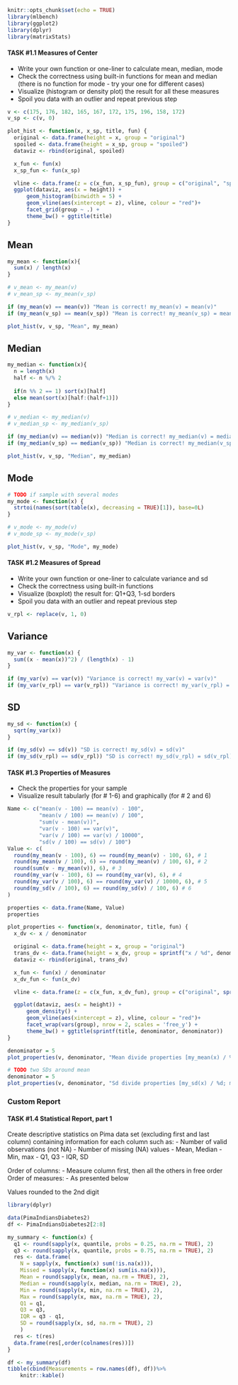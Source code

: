 ```r
knitr::opts_chunk$set(echo = TRUE)
library(mlbench)
library(ggplot2)
library(dplyr)
library(matrixStats)
```

#### TASK #1.1 Measures of Center

- Write your own function or one-liner to calculate mean, median, mode
- Check the correctness using built-in functions for mean and median (there is no function for mode - try your one for different cases)
- Visualize (histogram or density plot) the result for all these measures
- Spoil you data with an outlier and repeat previous step

```r
v <- c(175, 176, 182, 165, 167, 172, 175, 196, 158, 172)
v_sp <- c(v, 0)
```

```r
plot_hist <- function(x, x_sp, title, fun) {
  original <- data.frame(height = x, group = "original")
  spoiled <- data.frame(height = x_sp, group = "spoiled")
  dataviz <- rbind(original, spoiled)

  x_fun <- fun(x)
  x_sp_fun <- fun(x_sp)

  vline <- data.frame(z = c(x_fun, x_sp_fun), group = c("original", "spoiled"))
  ggplot(dataviz, aes(x = height)) +
      geom_histogram(binwidth = 5) +
      geom_vline(aes(xintercept = z), vline, colour = "red")+
      facet_grid(group ~ .) +
      theme_bw() + ggtitle(title)
}
```

## Mean

```r
my_mean <- function(x){
  sum(x) / length(x)
}

# v_mean <- my_mean(v)
# v_mean_sp <- my_mean(v_sp)

if (my_mean(v) == mean(v)) "Mean is correct! my_mean(v) = mean(v)"
if (my_mean(v_sp) == mean(v_sp)) "Mean is correct! my_mean(v_sp) = mean(v_sp)"

plot_hist(v, v_sp, "Mean", my_mean)
```

## Median

```r
my_median <- function(x){
  n = length(x)
  half <- n %/% 2
  
  if(n %% 2 == 1) sort(x)[half]
  else mean(sort(x)[half:(half+1)])
}

# v_median <- my_median(v)
# v_median_sp <- my_median(v_sp)

if (my_median(v) == median(v)) "Median is correct! my_median(v) = median(v)"
if (my_median(v_sp) == median(v_sp)) "Median is correct! my_median(v_sp) = median(v_sp)"

plot_hist(v, v_sp, "Median", my_median)
```

## Mode

```r
# TODO if sample with several modes
my_mode <- function(x) {
  strtoi(names(sort(table(x), decreasing = TRUE)[1]), base=0L)
}

# v_mode <- my_mode(v)
# v_mode_sp <- my_mode(v_sp)

plot_hist(v, v_sp, "Mode", my_mode)
```

#### TASK #1.2 Measures of Spread
- Write your own function or one-liner to calculate variance and sd
- Check the correctness using built-in functions 
- Visualize (boxplot) the result for: Q1+Q3, 1-sd borders
- Spoil you data with an outlier and repeat previous step

```r
v_rpl <- replace(v, 1, 0)
```

## Variance

```r
my_var <- function(x) {
  sum((x - mean(x))^2) / (length(x) - 1)
}

if (my_var(v) == var(v)) "Variance is correct! my_var(v) = var(v)"
if (my_var(v_rpl) == var(v_rpl)) "Variance is correct! my_var(v_rpl) = var(v_rpl)"
```

## SD

```r
my_sd <- function(x) {
  sqrt(my_var(x))
}

if (my_sd(v) == sd(v)) "SD is correct! my_sd(v) = sd(v)"
if (my_sd(v_rpl) == sd(v_rpl)) "SD is correct! my_sd(v_rpl) = sd(v_rpl)"
```

#### TASK #1.3 Properties of Measures
- Check the properties for your sample
- Visualize result tabularly (for # 1-6) and graphically (for # 2 and 6)

```r
Name <- c("mean(v - 100) == mean(v) - 100", 
          "mean(v / 100) == mean(v) / 100", 
          "sum(v - mean(v))", 
          "var(v - 100) == var(v)", 
          "var(v / 100) == var(v) / 10000", 
          "sd(v / 100) == sd(v) / 100")
Value <- c(
  round(my_mean(v - 100), 6) == round(my_mean(v) - 100, 6), # 1
  round(my_mean(v / 100), 6) == round(my_mean(v) / 100, 6), # 2
  round(sum(v - my_mean(v)), 6), # 3
  round(my_var(v - 100), 6) == round(my_var(v), 6), # 4
  round(my_var(v / 100), 6) == round(my_var(v) / 10000, 6), # 5
  round(my_sd(v / 100), 6) == round(my_sd(v) / 100, 6) # 6
)

properties <- data.frame(Name, Value)
properties
```

```r
plot_properties <- function(x, denominator, title, fun) {
  x_dv <- x / denominator

  original <- data.frame(height = x, group = "original")
  trans_dv <- data.frame(height = x_dv, group = sprintf("x / %d", denominator))
  dataviz <- rbind(original, trans_dv)

  x_fun <- fun(x) / denominator
  x_dv_fun <- fun(x_dv)

  vline <- data.frame(z = c(x_fun, x_dv_fun), group = c("original", sprintf("x / %d", denominator)))

  ggplot(dataviz, aes(x = height)) +
      geom_density() +
      geom_vline(aes(xintercept = z), vline, colour = "red")+
      facet_wrap(vars(group), nrow = 2, scales = 'free_y') +
      theme_bw() + ggtitle(sprintf(title, denominator, denominator))
}
```

```r
denominator = 5
plot_properties(v, denominator, "Mean divide properties [my_mean(x) / %d; my_mean(x / %d)]", my_mean)
```

```r
# TODO two SDs around mean
denominator = 5
plot_properties(v, denominator, "Sd divide properties [my_sd(x) / %d; my_sd(x / %d)]", sd)
```

### Custom Report
#### TASK #1.4 Statistical Report, part 1
Create descriptive statistics on Pima data set (excluding first and last column)
containing information for each column such as:
- Number of valid observations (not NA)
- Number of missing (NA) values
- Mean, Median
- Min, max
- Q1, Q3
- IQR, SD

Order of columns:
- Measure column first, then all the others in free order
Order of measures:
- As presented below

Values rounded to the 2nd digit

```r
library(dplyr)

data(PimaIndiansDiabetes2)
df <- PimaIndiansDiabetes2[2:8]

my_summary <- function(x) {
  q1 <- round(sapply(x, quantile, probs = 0.25, na.rm = TRUE), 2)
  q3 <- round(sapply(x, quantile, probs = 0.75, na.rm = TRUE), 2)
  res <- data.frame(
    N = sapply(x, function(x) sum(!is.na(x))),
    Missed = sapply(x, function(x) sum(is.na(x))),
    Mean = round(sapply(x, mean, na.rm = TRUE), 2), 
    Median = round(sapply(x, median, na.rm = TRUE), 2),
    Min = round(sapply(x, min, na.rm = TRUE), 2),
    Max = round(sapply(x, max, na.rm = TRUE), 2),
    Q1 = q1,
    Q3 = q3,
    IQR = q3 - q1,
    SD = round(sapply(x, sd, na.rm = TRUE), 2)
    )
  res <- t(res)
  data.frame(res[,order(colnames(res))])
}

df <- my_summary(df)
tibble(cbind(Measurements = row.names(df), df))%>% 
    knitr::kable()
```
